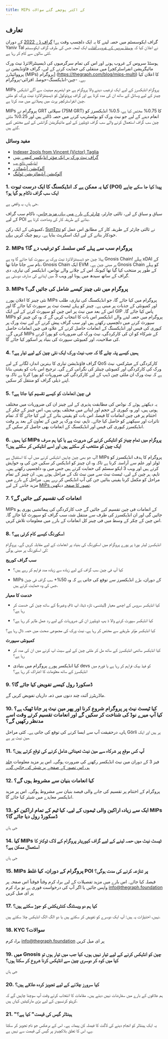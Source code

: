 ```yaml
---
title: MIPs کے اکثر پوچھے گئے سوالات
---
```


## تعارف

گراف ایکوسسٹم میں حصہ لینے کا یہ ایک دلچسپ وقت ہے! [گراف ڈے 2022](https://thegraph.com/graph-day/2022/) کے دوران Yaniv Tal نے اعلان کیا کہ [ہوسٹڈ سروس کے غروب آفتاب](https://thegraph.com/blog/sunsetting-hosted-service/) ایک لمحہ جس کی طرف گراف ایکوسسٹم کئی سالوں سے کام کر رہا ہے.

ہوسٹڈ سروس کے غروب ہونے اور اس کی تمام سرگرمیوں کی ڈیسینٹرالائزڈ نیٹ ورک میں منتقلی کی حمایت کرنے کے لیے، گراف فاؤنڈیشن نے [مائیگریشن انفراسٹرکچر پرووائیڈرز (MIPs) پروگرام] \(https://thegraph.com/blog/mips-multi) کا اعلان کیا ہے۔ -چین-انڈیکسنگ-حوصلہ افزائی-پروگرام.

MIPs پروگرام انڈیکسرز کے لیے ایک ترغیب دینے والا پروگرام ہے جو ایتھریم مینیٹ سے آگے انڈیکس چینز کے لیے وسائل کے ساتھ ان کی مدد کرتا ہے اور گراف پروٹوکول کو ڈیسینٹرالائزڈ نیٹ ورک کو ملٹی چین انفراسٹرکچر پرت میں پھیلانے میں مدد کرتا ہے.

MIPs پروگرام نے GRT سپلائی (75M GRT) کا 0.75% مختص کیا ہے، 0.5% انڈیکسرز کو انعام دینے کے لیے جو نیٹ ورک کو بوٹسٹریپ کرنے میں حصہ ڈالتے ہیں اور 0.25% ملٹی چین سب گراف استعمال کرنے والے سب گراف ڈویلپرز کے لیے مائیگریشن گرانٹس کے لیے مختص کیے گئے ہیں.

### مفید وسائل

-   [Indexer 2ools from Vincent (Victor) Taglia](https://indexer-2ools.vincenttaglia.com/#/)
-   [گراف نیٹ ورک پر ایک مؤثر انڈیکسر کیسے بنیں](https://thegraph.com/blog/how-to-become-indexer/)
-   [انڈیکسر نالج ہب](https://thegraph.academy/indexers/)
-   [آلوکیشن آپٹیمائزر](https://github.com/graphprotocol/allocationopt.jl)
-   [آلوکیشن آپٹیمائزیشن ٹولنگ](https://github.com/anyblockanalytics/thegraph-allocation-optimization/)

### 1.  کیا یہ ممکن ہے کہ انڈیکسنگ کا ایک درست ثبوت (POI) پیدا کیا جا سکے چاہے ایک سب گراف ناکام ہو گیا ہو؟

جی ہاں، یہ واقعی ہے.

سیاق و سباق کے لیے، ثالثی چارٹر، [چارٹر کے بارے میں یہاں مزید جانیں](https://hackmd.io/@4Ln8SAS4RX-505bIHZTeRw/BJcHzpHDu#Abstract)، ناکام سب گراف کے لیے POI بنانے کے طریقہ کار کی وضاحت کرتا ہے.

کمیونٹی کے ایک رکن، [SunTzu](https://github.com/suntzu93) نے ثالثی چارٹر کے طریقہ کار کے مطابق اس عمل کو خودکار بنانے کے لیے ایک اسکرپٹ بنایا ہے۔ ریپو چیک کریں [یہاں](https://github.com/suntzu93/get_valid_poi_subgraph).

### 2.  MIPs پروگرام سب سے پہلے کس سلسلہ کو ترغیب دے گا؟

پہلا چین جو ڈیسینٹرالائزڈ نیٹ ورک پر سپورٹ کیا جائے گا وہ ہے Gnosis Chain! پہلے xDAI کے نام سے جانا جاتا تھا، Gnosis Chain ایک EVM پر مبنی چین ہے۔ Gnosis Chain کو پہلے کے طور پر منتخب کیا گیا تھا کیونکہ اس کے چلانے والے نوڈس، انڈیکسر کی تیاری، دی گراف کے ساتھ سیدھ میں ہونا اور ویب 3 میں اپنانے کی صارف دوستی ہے.

### 3.  MIPs پروگرام میں نئی ​​چینز کیسے شامل کی جائیں گی؟

نئی چینز کا اعلان پورے MIPs پروگرام میں کیا جائے گا، جو انڈیکسنگ کی تیاری، طلب اور کمیونٹی کے جذبات پر مبنی ہے۔ چینز کو پہلے ٹیسٹ نیٹ پر سپورٹ کیا جائے گا اور اس کے بعد مین نیٹ پر اس چین کو سپورٹ کرنے کے لیے ایک GIP پاس کیا جائے گا۔ MIPs پروگرام میں حصہ لینے والے انڈیکسر اس بات کا انتخاب کریں گے کہ وہ کن چینز کو سپورٹ کرنے میں دلچسپی رکھتے ہیں اور سب گراف پیش کرنے کے لیے نیٹ ورک پر کیوری کی فیس اور انڈیکسنگ کے انعامات حاصل کرنے کے علاوہ فی چین انعامات حاصل کریں گے۔ MIPs کے شرکاء کو ان کی کارکردگی، نیٹ ورک کی ضروریات کو پورا کرنے کی صلاحیت، اور کمیونٹی سپورٹ کی بنیاد پر اسکور کیا جائے گا.

### 4.  ہمیں کیسے پتہ چلے گا کہ جب نیٹ ورک ایک نئی چین کے لیے تیار ہے؟

گراف فاؤنڈیشن تیاری کا بہترین اندازہ لگانے کے لیے QoS کارکردگی کے میٹرکس، نیٹ ورک کی کارکردگی اور کمیونٹی چینلز کی نگرانی کرے گی۔ ترجیح اس بات کو یقینی بنانا ہے کہ نیٹ ورک ان ملٹی چین ڈیپ کے لیے کارکردگی کی ضروریات کو پورا کرتا ہے تاکہ وہ اپنے ذیلی گراف کو منتقل کر سکیں.

### 5.  فی چین انعامات کو کیسے تقسیم کیا جاتا ہے؟

یہ دیکھتے ہوئے کہ نوڈس کی مطابقت پذیری کے لیے چینز ان کی ضروریات میں مختلف ہوتی ہیں، اور وہ کیوری کے حجم اور اپنانے میں مختلف ہوتی ہیں، اس چینز کے چکر کے اختتام پر فی چین انعامات کا فیصلہ اس بات کو یقینی بنانے کے لیے کیا جائے گا کہ تمام تاثرات اور سیکھنے کو حاصل کیا جائے۔ تاہم، نیٹ ورک پر چین کے تعاون کے بعد ہر وقت انڈیکسرز کیوری کی فیس اور انڈیکسنگ کے انعامات بھی حاصل کر سکیں گے.

### 6.  کیا ہمیں MIPs پروگرام میں تمام چینز کو انڈیکس کرنے کی ضرورت ہے یا کیا ہم صرف ایک چین کو منتخب کر سکتے ہیں اور اسے انڈیکس کر سکتے ہیں؟

آپ جو بھی چین چاہیں انڈیکس کرنے میں آپ کا استقبال ہے! MIPs پروگرام کا ہدف انڈیکسرز کو ٹولز اور علم سے آراستہ کرنا ہے تاکہ وہ ان چینز کو انڈیکس کر سکیں جن کی وہ خواہش کرتے ہیں اور ویب 3 ایکو سسٹم کی حمایت کرتے ہیں جس میں وہ دلچسپی رکھتے ہیں۔ تاہم، ہر چین کے لیے، ٹیسٹ نیٹ سے مین نیٹ تک کے مراحل ہوتے ہیں۔ ان چینز کے تمام مراحل کو مکمل کرنا یقینی بنائیں جن کی آپ انڈیکس کر رہے ہیں۔ مراحل کے بارے میں مزید جاننے کے لیے [MIPs تصور کا صفحہ](https://thegraphfoundation.notion.site/MIPs-Home-911e1187f1d94d12b247317265f81059) دیکھیں.

### 7.  انعامات کب تقسیم کیے جائیں گے؟

MIPs کے انعامات فی چین تقسیم کیے جائیں گے جب کارکردگی کی پیمائشیں پوری ہو جائیں گی اور ان انڈیکسرز کی طرف سے منتقل شدہ سب گراف کو سپورٹ کیا جائے گا۔ اس چین کے چکر کے وسط میں فی چینز کل انعامات کے بارے میں معلومات تلاش کریں.

### 8.  اسکورنگ کیسے کام کرتی ہے؟

انڈیکسرز لیڈر بورڈ پر پورے پروگرام میں اسکورنگ کی بنیاد پر انعامات کے لیے مقابلہ کریں گے۔ پروگرام کی اسکورنگ پر مبنی ہوگی:

**سب گراف کوریج**

-   کیا آپ فی چین سب گراف کے لیے زیادہ سے زیادہ مدد فراہم کر رہے ہیں؟

-   MIPs کے دوران، بڑے انڈیکسرز سے توقع کی جاتی ہے کہ وہ 50%+ سب گراف فی چین جس کی وہ حمایت کرتے ہیں.

**خدمت کا معیار**

-   کیا انڈیکسر سروس کے اچھے معیار (لیٹنسی، تازہ ڈیٹا، اپ ٹائم، وغیرہ) کے ساتھ چین کی خدمت کر رہا ہے؟

-   کیا انڈیکسر سپورٹ کرنے والا ڈ یپ ڈویلپرز ان کی ضروریات کے لیے رد عمل ظاہر کر رہا ہے؟

کیا انڈیکسر مؤثر طریقے سے مختص کر رہا ہے، نیٹ ورک کی مجموعی صحت میں حصہ ڈال رہا ہے؟

**کمیونٹی سپورٹ**

-   کیا انڈیکسر ساتھی انڈیکسرز کے ساتھ مل کر ملٹی چین کے لیے سیٹ اپ کرنے میں ان کی مدد کر رہا ہے؟

-   کیا انڈیکسر پورے پروگرام میں بنیادی devs کو فیڈ بیک فراہم کر رہا ہے یا فورم میں انڈیکسرز کے ساتھ معلومات کا اشتراک کر رہا ہے؟

### 9.  ڈسکورڈ رول کیسے تفویض کیا جائے گا؟

ماڈریٹرز آئندہ چند دنوں میں ذمہ داریاں تفویض کریں گے.

### 10. کیا ٹیسٹ نیٹ پر پروگرام شروع کرنا اور پھر مین نیٹ پر جانا ٹھیک ہے؟ کیا آپ میرے نوڈ کی شناخت کر سکیں گے اور انعامات تقسیم کرتے وقت اسے مدنظر رکھیں گے؟

ہاں، درحقیقت آپ سے ایسا کرنے کی توقع کی جاتی ہے۔ کئی مراحل Görli پر ہیں اور ایک مین نیٹ پر ہے.

### 11. آپ کس موقع پر شرکاء سے مین نیٹ تعیناتی شامل کرنے کی توقع کرتے ہیں؟

فیز 3 کے دوران مین نیٹ انڈیکسر رکھنے کی ضرورت ہوگی۔ اس پر مزید معلومات [جلد ہی اس تصور کے صفحے پر شیئر کی جائیں گی۔](https://thegraphfoundation.notion.site/MIPs-Home-911e1187f1d94d12b247317265f81059)

### 12. کیا انعامات بنیان سے مشروط ہوں گے؟

پروگرام کے اختتام پر تقسیم کی جانے والی فیصد بنیان سے مشروط ہوگی۔ اس پر مزید انڈیکسر معاہدے میں شیئر کیا جائے گا.

### 13. ایک سے زیادہ اراکین والی ٹیموں کے لیے، کیا ٹیم کے تمام اراکین کو MIPs ڈسکورڈ رول دیا جائے گا؟

جی ہاں

### 14. کیا MIPs ٹیسٹ نیٹ میں حصہ لینے کے لیے گراف کیوریٹر پروگرام کے لاک ٹوکنز کا استعمال ممکن ہے؟

جی ہاں

### 15. MIPs پروگرام کے دوران، کیا غلط POI پر تنازعہ کرنے کی مدت ہوگی؟

فیصلہ کیا جائے۔ اس بارے میں مزید تفصیلات کے لیے براہ کرم وقتاً فوقتاً اس صفحہ پر واپس جائیں یا اگر آپ کی درخواست فوری ہے تو براہ کرم info@thegraph.foundation پر ای میل کریں

### 17. کیا ہم دو ویسٹنگ کنٹریکٹس کو جوڑ سکتے ہیں؟

نہیں، اختیارات یہ ہیں: آپ ایک دوسرے کو تفویض کر سکتے ہیں یا دو الگ الگ انڈیکس چلا سکتے ہیں.

### 18. KYC سوالات؟

براہ کرم info@thegraph.foundation پر ای میل کریں

### 19. میں Gnosis چین کو انڈیکس کرنے کے لیے تیار نہیں ہوں، کیا جب میں تیار ہوں تو کیا میں کود کر دوسری چین سے انڈیکس کرنا شروع کر سکتا ہوں؟

جی ہاں

### 20. کیا سرورز چلانے کے لیے تجویز کردہ علاقے ہیں؟

ہم علاقوں کے بارے میں سفارشات نہیں دیتے ہیں۔ مقامات کا انتخاب کرتے وقت آپ سوچنا چاہیں گے کہ کرپٹو کرنسیوں کے لیے بڑی مارکیٹیں کہاں ہیں.

### 21. "ہینڈلر گیس کی قیمت" کیا ہے؟

یہ ایک ہینڈلر کو انجام دینے کی لاگت کا فیصلہ کن پیمانہ ہے۔ اس کے برعکس جو نام تجویز کر سکتا ہے، اس کا تعلق بلاکچینز پر گیس کی قیمت سے نہیں ہے.
